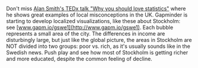 Don't miss [Alan Smith's TEDx talk "Why you should love statistics"](https://www.ted.com/talks/alan_smith_why_we_re_so_bad_at_statistics) where he shows great examples of local misconceptions in the UK. Gapminder is starting to develop localized visualizations, like these about Stockholm: see [www.gapm.io/gswe1](http://www.gapm.io/gswe1). Each bubble represents a small area of the city. The differences in income are disturbingly large, but just like the global picture, the areas in Stockholm are NOT divided into two groups: poor vs. rich, as it's usually sounds like in the Swedish news. Push play and see how most of Stockholm is getting richer and more educated, despite the common feeling of decline.